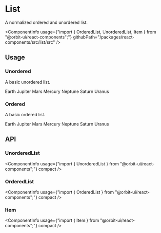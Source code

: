 
<Meta
    title="Content/List"
    id="list"
/>

# List

<Tagline>A normalized ordered and unordered list.</Tagline>

<ComponentInfo
    usage={"import { OrderedList, UnorderedList, Item } from \"@orbit-ui/react-components\";"}
    githubPath="/packages/react-components/src/list/src"
/>

## Usage

### Unordered

A basic unordered list.

<Preview>
    <Story name="unordered">
        <UnorderedList>
            <Item key="earth">Earth</Item>
            <Item key="jupiter">Jupiter</Item>
            <Item key="mars">Mars</Item>
            <Item key="mercury">Mercury</Item>
            <Item key="neptune">Neptune</Item>
            <Item key="saturn">Saturn</Item>
            <Item key="uranus">Uranus</Item>
        </UnorderedList>
    </Story>
</Preview>

### Ordered

A basic ordered list.

<Preview>
    <Story name="ordered">
        <OrderedList>
            <Item key="earth">Earth</Item>
            <Item key="jupiter">Jupiter</Item>
            <Item key="mars">Mars</Item>
            <Item key="mercury">Mercury</Item>
            <Item key="neptune">Neptune</Item>
            <Item key="saturn">Saturn</Item>
            <Item key="uranus">Uranus</Item>
        </OrderedList>
    </Story>
</Preview>

## API

### UnorderedList

<ComponentInfo
    usage={"import { UnorderedList } from \"@orbit-ui/react-components\";"}
    compact
/>

<ArgsTable of={InnerUnorderedList} sort="alpha" />


### OrderedList

<ComponentInfo
    usage={"import { OrderedList } from \"@orbit-ui/react-components\";"}
    compact
/>

<ArgsTable of={InnerOrderedList} sort="alpha" />

### Item

<ComponentInfo
    usage={"import { Item } from \"@orbit-ui/react-components\";"}
    compact
/>

<ArgsTable of={InnerItem} sort="alpha" />




